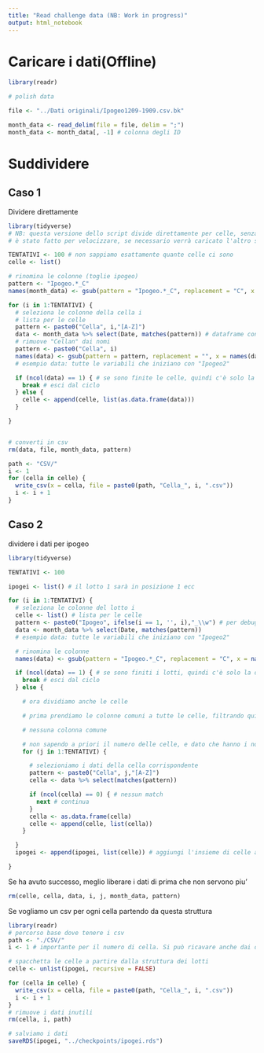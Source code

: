 ```yaml
---
title: "Read challenge data (NB: Work in progress)"
output: html_notebook
---
```


# Caricare i dati(Offline)
```r
library(readr)

# polish data

file <- "../Dati originali/Ipogeo1209-1909.csv.bk"

month_data <- read_delim(file = file, delim = ";")
month_data <- month_data[, -1] # colonna degli ID
```
# Suddividere

## Caso 1

Dividere direttamente
```r
library(tidyverse)
# NB: questa versione dello script divide direttamente per celle, senza tenere conto dell'ipogeo
# è stato fatto per velocizzare, se necessario verrà caricato l'altro script

TENTATIVI <- 100 # non sappiamo esattamente quante celle ci sono
celle <- list()

# rinomina le colonne (toglie ipogeo)
pattern <- "Ipogeo.*_C"
names(month_data) <- gsub(pattern = "Ipogeo.*_C", replacement = "C", x = names(month_data))

for (i in 1:TENTATIVI) {
  # seleziona le colonne della cella i
  # lista per le celle
  pattern <- paste0("Cella", i,"[A-Z]")
  data <- month_data %>% select(Date, matches(pattern)) # dataframe con solo le colonne della cella
  # rimuove "Cellan" dai nomi
  pattern <- paste0("Cella", i)
  names(data) <- gsub(pattern = pattern, replacement = "", x = names(data))
  # esempio data: tutte le variabili che iniziano con "Ipogeo2"

  if (ncol(data) == 1) { # se sono finite le celle, quindi c'è solo la data
    break # esci dal ciclo
  } else {
    celle <- append(celle, list(as.data.frame(data)))
  }

}



```

```r
# converti in csv
rm(data, file, month_data, pattern)

path <- "CSV/"
i <- 1
for (cella in celle) {
  write_csv(x = cella, file = paste0(path, "Cella_", i, ".csv"))
  i <- i + 1
}
```

## Caso 2
dividere i dati per ipogeo
```r
library(tidyverse)

TENTATIVI <- 100

ipogei <- list() # il lotto 1 sarà in posizione 1 ecc

for (i in 1:TENTATIVI) {
  # seleziona le colonne del lotto i
  celle <- list() # lista per le celle
  pattern <- paste0("Ipogeo", ifelse(i == 1, '', i),"_\\w") # per debug
  data <- month_data %>% select(Date, matches(pattern))
  # esempio data: tutte le variabili che iniziano con "Ipogeo2"

  # rinomina le colonne
  names(data) <- gsub(pattern = "Ipogeo.*_C", replacement = "C", x = names(data))

  if (ncol(data) == 1) { # se sono finiti i lotti, quindi c'è solo la data
    break # esci dal ciclo
  } else {

    # ora dividiamo anche le celle

    # prima prendiamo le colonne comuni a tutte le celle, filtrando quindi i quadri specifici e le variabili delle celle

    # nessuna colonna comune

    # non sapendo a priori il numero delle celle, e dato che hanno i nomi in progressivo da un lotto all'altro, si va a tentativi
    for (j in 1:TENTATIVI) {

      # selezioniamo i dati della cella corrispondente
      pattern <- paste0("Cella", j,"[A-Z]")
      cella <- data %>% select(matches(pattern))

      if (ncol(cella) == 0) { # nessun match
        next # continua
      }
      cella <- as.data.frame(cella)
      celle <- append(celle, list(cella))
    }

  }
  ipogei <- append(ipogei, list(celle)) # aggiungi l'insieme di celle alla lista dei lotti

}

```
Se ha avuto successo, meglio liberare i dati di prima che non servono piu'
```r
rm(celle, cella, data, i, j, month_data, pattern)
```
Se vogliamo un csv per ogni cella partendo da questa struttura
```r
library(readr)
# percorso base dove tenere i csv
path <- "./CSV/"
i <- 1 # importante per il numero di cella. Si può ricavare anche dai dati, ma così è più veloce. Possiamo farlo perchè le celle vanno in numero progressivo anche cambiando lotto

# spacchetta le celle a partire dalla struttura dei lotti
celle <- unlist(ipogei, recursive = FALSE)

for (cella in celle) {
  write_csv(x = cella, file = paste0(path, "Cella_", i, ".csv"))
  i <- i + 1
}
# rimuove i dati inutili
rm(cella, i, path)
```
```r
# salviamo i dati
saveRDS(ipogei, "../checkpoints/ipogei.rds")
```
